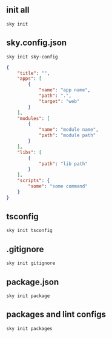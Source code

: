 
<Nav selected="docs/overview/1.sky-init" />

# init all
`sky init`

# sky.config.json
`sky init sky-config`

```json
{
    "title": "",
    "apps": [
        {
            "name": "app name",
            "path": ".",
            "target": "web"
        }
    ],
    "modules": [
        {
            "name": "module name",
            "path": "module path"
        }
    ],
    "libs": [
        {
            "path": "lib path"
        }
    ],
    "scripts": {
        "some": "some command"
    }
}
```

# tsconfig
`sky init tsconfig`

# .gitignore
`sky init gitignore`

# package.json
`sky init package`

# packages and lint configs
`sky init packages`

